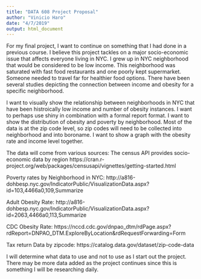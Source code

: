```yaml
---
title: "DATA 608 Project Proposal"
author: "Vinicio Haro"
date: "4/7/2019"
output: html_document
---
```


For my final project, I want to continue on something that I had done in a previous course. I believe this project tackles on a major socio-economic issue that affects everyone living in NYC. I grew up in NYC neighborhood that would be considered to be low income. This neighborhood was saturated with fast food restaurants and one poorly kept supermarket. Someone needed to travel far for healthier food options. There have been several studies depicting the connection between income and obesity for a specific neighborhood.  

I want to visually show the relationship between neighborhoods in NYC that have been histroically low income and number of obesity instances. I want to perhaps use shiny in combination with a formal report format. I want to show the distribution of obesity and poverty by neighborhood. Most of the data is at the zip code level, so zip codes will need to be collected into neighborhood and into boroname. I want to show a graph with the obesity rate and income level together. 

The data will come from various sources: 
The census API provides socio-economic data by region 
https://cran.r-project.org/web/packages/censusapi/vignettes/getting-started.html

Poverty rates by Neighborhood in NYC:
http://a816-dohbesp.nyc.gov/IndicatorPublic/VisualizationData.aspx?id=103,4466a0,109,Summarize

Adult Obesity Rate:
http://a816-dohbesp.nyc.gov/IndicatorPublic/VisualizationData.aspx?id=2063,4466a0,113,Summarize

CDC Obesity Rate:
https://nccd.cdc.gov/dnpao_dtm/rdPage.aspx?rdReport=DNPAO_DTM.ExploreByLocation&rdRequestForwarding=Form

Tax return Data by zipcode:
https://catalog.data.gov/dataset/zip-code-data

I will determine what data to use and not to use as I start out the project. There may be more data added as the project continues since this is something I will be researching daily. 